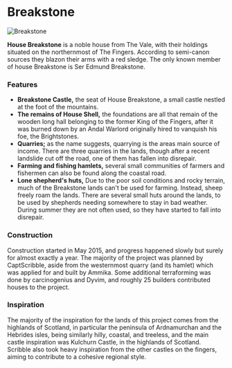 

# Breakstone

<Image src="https://cdn.sanity.io/images/1as7cn02/production/1948f0431fb5cf6464b53ad9f8ceb0122f69ed5c-1920x1057.png?w=976&h=350&fit=crop&crop=center&auto=format" alt="Breakstone" width={976} height={350}  />

<ProjectDetails
  floatRight
  region="Vale"
  house="House Breakstone"
  type="Castle"
  status="Completed"
  warp="undefined"
  projectLead="CaptScribble"
  dateStarted="June 24, 2015"
  dateCompleted="June 24, 2015"
/>

**House Breakstone** is a noble house from The Vale, with their holdings situated on the northernmost of The Fingers. According to semi-canon sources they blazon their arms with a red sledge. The only known member of house Breakstone is Ser Edmund Breakstone.  


### Features

* **Breakstone Castle,** the seat of House Breakstone, a small castle nestled at the foot of the mountains.
* **The remains of House Shell,** the foundations are all that remain of the wooden long hall belonging to the former King of the Fingers, after it was burned down by an Andal Warlord originally hired to vanquish his foe, the Brightstones.
* **Quarries;** as the name suggests, quarrying is the areas main source of income. There are three quarries in the lands, though after a recent landslide cut off the road, one of them has fallen into disrepair.
* **Farming and fishing hamlets,** several small communities of farmers and fishermen can also be found along the coastal road.
* **Lone shepherd's huts,** Due to the poor soil conditions and rocky terrain, much of the Breakstone lands can't be used for farming. Instead, sheep freely roam the lands. There are several small huts around the lands, to be used by shepherds needing somewhere to stay in bad weather. During summer they are not often used, so they have started to fall into disrepair.

### Construction

Construction started in May 2015, and progress happened slowly but surely for almost exactly a year. The majority of the project was planned by CaptScribble, aside from the westernmost quarry (and its hamlet) which was applied for and built by Ammika. Some additional terraforming was done by carcinogenius and Dyvim, and roughly 25 builders contributed houses to the project.

### Inspiration

The majority of the inspiration for the lands of this project comes from the highlands of Scotland, in particular the peninsula of Ardnamurchan and the Hebrides isles, being similarly hilly, coastal, and treeless, and the main castle inspiration was Kulchurn Castle, in the highlands of Scotland. Scribble also took heavy inspiration from the other castles on the fingers, aiming to contribute to a cohesive regional style.